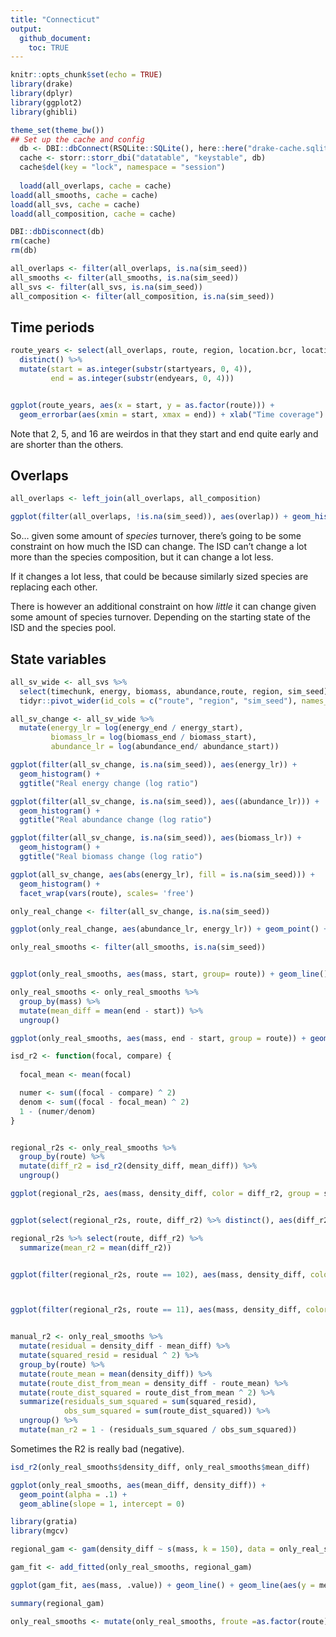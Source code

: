 ```yaml
---
title: "Connecticut"
output:
  github_document:
    toc: TRUE
---
```


```r
knitr::opts_chunk$set(echo = TRUE)
library(drake)
library(dplyr)
library(ggplot2)
library(ghibli)

theme_set(theme_bw())
## Set up the cache and config
  db <- DBI::dbConnect(RSQLite::SQLite(), here::here("drake-cache.sqlite"))
  cache <- storr::storr_dbi("datatable", "keystable", db)
  cache$del(key = "lock", namespace = "session")
  
  loadd(all_overlaps, cache = cache)
loadd(all_smooths, cache = cache)  
loadd(all_svs, cache = cache)
loadd(all_composition, cache = cache)

DBI::dbDisconnect(db)
rm(cache)
rm(db)

all_overlaps <- filter(all_overlaps, is.na(sim_seed))
all_smooths <- filter(all_smooths, is.na(sim_seed))
all_svs <- filter(all_svs, is.na(sim_seed))
all_composition <- filter(all_composition, is.na(sim_seed))


```

## Time periods

```r

route_years <- select(all_overlaps, route, region, location.bcr, location.routename, startyears, endyears) %>%
  distinct() %>%
  mutate(start = as.integer(substr(startyears, 0, 4)),
         end = as.integer(substr(endyears, 0, 4)))


ggplot(route_years, aes(x = start, y = as.factor(route))) + 
  geom_errorbar(aes(xmin = start, xmax = end)) + xlab("Time coverage") + ylab("Route")

```

Note that 2, 5, and 16 are weirdos in that they start and end quite early and are shorter than the others.


## Overlaps

```r

all_overlaps <- left_join(all_overlaps, all_composition)

ggplot(filter(all_overlaps, !is.na(sim_seed)), aes(overlap)) + geom_histogram() + facet_wrap(vars(route), scales = "free_y", ncol = 3) + geom_histogram(data = filter(all_overlaps, is.na(sim_seed)), fill = "orange") + geom_histogram(data = filter(all_overlaps, is.na(sim_seed)), aes(x = composition_overlap), fill = "green")

```
So... given some amount of *species* turnover, there's going to be some constraint on how much the ISD can change. The ISD can't change a lot more than the species composition, but it can change a lot less. 

If it changes a lot less, that could be because similarly sized species are replacing each other. 

There is however an additional constraint on how *little* it can change given some amount of species turnover. Depending on the starting state of the ISD and the species pool. 


## State variables

```r

all_sv_wide <- all_svs %>%
  select(timechunk, energy, biomass, abundance,route, region, sim_seed) %>%
  tidyr::pivot_wider(id_cols = c("route", "region", "sim_seed"), names_from = timechunk, values_from = c("energy", "biomass", "abundance"))

all_sv_change <- all_sv_wide %>%
  mutate(energy_lr = log(energy_end / energy_start),
         biomass_lr = log(biomass_end / biomass_start),
         abundance_lr = log(abundance_end/ abundance_start))

ggplot(filter(all_sv_change, is.na(sim_seed)), aes(energy_lr)) + 
  geom_histogram() +
  ggtitle("Real energy change (log ratio")

ggplot(filter(all_sv_change, is.na(sim_seed)), aes((abundance_lr))) + 
  geom_histogram() +
  ggtitle("Real abundance change (log ratio")

ggplot(filter(all_sv_change, is.na(sim_seed)), aes(biomass_lr)) + 
  geom_histogram() +
  ggtitle("Real biomass change (log ratio")
```

```r

ggplot(all_sv_change, aes(abs(energy_lr), fill = is.na(sim_seed))) +
  geom_histogram() +
  facet_wrap(vars(route), scales= 'free')

```

```r

only_real_change <- filter(all_sv_change, is.na(sim_seed))

ggplot(only_real_change, aes(abundance_lr, energy_lr)) + geom_point() + geom_abline(slope = 1, intercept= 0) #+ geom_point(data = filter(sv_change, is.na(sim_seed)), aes(abundance_change, energy_change), color = "pink")

```


```r
only_real_smooths <- filter(all_smooths, is.na(sim_seed))


ggplot(only_real_smooths, aes(mass, start, group= route)) + geom_line()
```

<!-- ```{r} -->
<!-- start_overlaps <- list() -->

<!-- pairs <- expand.grid(a = unique(only_real_smooths$route), b = unique(only_real_smooths$route)) %>% -->
<!--   group_by_all() %>% -->
<!--   mutate(one = min(a, b), -->
<!--          two = max(a, b)) %>% -->
<!--   ungroup() %>% -->
<!--   filter(one != two) %>% -->
<!--   select(one, two) %>% -->
<!--   distinct() -->

<!-- for(i in 1:nrow(pairs)) { -->

<!--   comparison <- filter(only_real_smooths, route %in% pairs[i,]) %>% -->
<!--     select(route, mass, start, end) %>% -->
<!--     group_by_all() %>% -->
<!--     mutate(route = ifelse(route == pairs[i, 1], "one", "two")) %>% -->
<!--     ungroup() %>% -->
<!--     tidyr::pivot_wider(id_cols = mass, names_from = route, values_from = c("start", "end")) %>% -->
<!--     group_by_all() %>% -->
<!--     mutate(startmin = min(start_one, start_two), -->
<!--            endmin = min(end_one, end_two)) %>% -->
<!--     ungroup() -->

<!--   start_overlaps[[i]] <- data.frame( -->
<!--     one = pairs[i,1], -->
<!--     two = pairs[i, 2], -->
<!--     start_overlap = sum(comparison$startmin), -->
<!--     end_overlap = sum(comparison$endmin) -->
<!--   ) -->


<!-- } -->
<!-- ``` -->

<!-- ```{r} -->
<!-- simultaneous_overlaps <- bind_rows(start_overlaps) -->

<!-- ggplot(simultaneous_overlaps, aes(start_overlap)) + geom_histogram() -->

<!-- ggplot(simultaneous_overlaps, aes(end_overlap)) + geom_histogram() -->


<!-- ``` -->

```r

only_real_smooths <- only_real_smooths %>%
  group_by(mass) %>%
  mutate(mean_diff = mean(end - start)) %>%
  ungroup()

ggplot(only_real_smooths, aes(mass, end - start, group = route)) + geom_segment(aes(x = mass, y = 0, xend = mass, yend = end - start), alpha = .1) + xlim(1, 8) + geom_line(aes(mass, mean_diff), color = "green")

```


```r

isd_r2 <- function(focal, compare) {
  
  focal_mean <- mean(focal)

  numer <- sum((focal - compare) ^ 2)
  denom <- sum((focal - focal_mean) ^ 2)
  1 - (numer/denom)
}


regional_r2s <- only_real_smooths %>%
  group_by(route) %>%
  mutate(diff_r2 = isd_r2(density_diff, mean_diff)) %>%
  ungroup()

ggplot(regional_r2s, aes(mass, density_diff, color = diff_r2, group = sim_seed)) + geom_line() + geom_line(aes(y = mean_diff), color = "green") + scale_color_viridis_c(option = "turbo", begin = .1, end = .9) + xlim(1.5, 7.5) + facet_wrap(vars(route))


ggplot(select(regional_r2s, route, diff_r2) %>% distinct(), aes(diff_r2)) + geom_histogram()

regional_r2s %>% select(route, diff_r2) %>%
  summarize(mean_r2 = mean(diff_r2))


ggplot(filter(regional_r2s, route == 102), aes(mass, density_diff, color = diff_r2, group = sim_seed)) + geom_line() + geom_line(aes(y = mean_diff), color = "pink") + scale_color_viridis_c(option = "turbo", begin = .1, end = .9) + xlim(1.5, 7.5) + facet_wrap(vars(route))



ggplot(filter(regional_r2s, route == 11), aes(mass, density_diff, color = diff_r2, group = sim_seed)) + geom_line() + geom_line(aes(y = mean_diff), color = "pink") + scale_color_viridis_c(option = "turbo", begin = .1, end = .9) + xlim(1.5, 7.5) + facet_wrap(vars(route))


manual_r2 <- only_real_smooths %>%
  mutate(residual = density_diff - mean_diff) %>%
  mutate(squared_resid = residual ^ 2) %>%
  group_by(route) %>%
  mutate(route_mean = mean(density_diff)) %>%
  mutate(route_dist_from_mean = density_diff - route_mean) %>%
  mutate(route_dist_squared = route_dist_from_mean ^ 2) %>%
  summarize(residuals_sum_squared = sum(squared_resid),
            obs_sum_squared = sum(route_dist_squared)) %>%
  ungroup() %>%
  mutate(man_r2 = 1 - (residuals_sum_squared / obs_sum_squared))

```


Sometimes the R2 is really bad (negative). 

```r

isd_r2(only_real_smooths$density_diff, only_real_smooths$mean_diff)

ggplot(only_real_smooths, aes(mean_diff, density_diff)) + 
  geom_point(alpha = .1) +
  geom_abline(slope = 1, intercept = 0) 

```


```r

library(gratia)
library(mgcv)

regional_gam <- gam(density_diff ~ s(mass, k = 150), data = only_real_smooths) # increasing k just gets you very very close to the route-level mean

gam_fit <- add_fitted(only_real_smooths, regional_gam)

ggplot(gam_fit, aes(mass, .value)) + geom_line() + geom_line(aes(y = mean_diff), color = "pink") + geom_line(aes(y = density_diff, group = route), alpha = .1)

summary(regional_gam)

only_real_smooths <- mutate(only_real_smooths, froute =as.factor(route))

```
